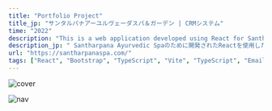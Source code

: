 ```yaml
---
title: "Portfolio Project"
title_jp: "サンタルパナアーユルヴェーダスパ＆ガーデン | CRMシステム"
time: "2022"
description: "This is a web application developed using React for Santharpana Ayurvedic Garden and Spa, which offers various services related to ayurvedic treatments and spa services. The website provides detailed information about the services offered, pricing, and facilities available at the spa. It also allows customers to book appointments through the website."
description_jp: " Santharpana Ayurvedic Spaのために開発されたReactを使用したWebアプリケーションです。このウェブサイトは、アーユルヴェーダのトリートメントとスパサービスに関連するさまざまなサービスについて詳細な情報を提供し、スパで提供される設備や価格についても説明しています。また、ウェブサイトを通じて顧客が予約を行うこともできます。"
url: "https://santharpanaspa.com/"
tags: ["React", "Bootstrap", "TypeScript", "Vite", "TypeScript", "Emailjs",  "ESLint" ] #
---
```


<Image
  src="https://res.cloudinary.com/dsprb0p8v/image/upload/v1702539530/portfolio/projects/santharpana/image.png"
  alt="cover"
  width={2267}
  height={1280}
/>

<Image
  src="https://res.cloudinary.com/dsprb0p8v/image/upload/v1702541007/portfolio/projects/santharpana/2_4_t1s9fw.png"
  alt="nav"
  width={1408}
  height={927}
/>